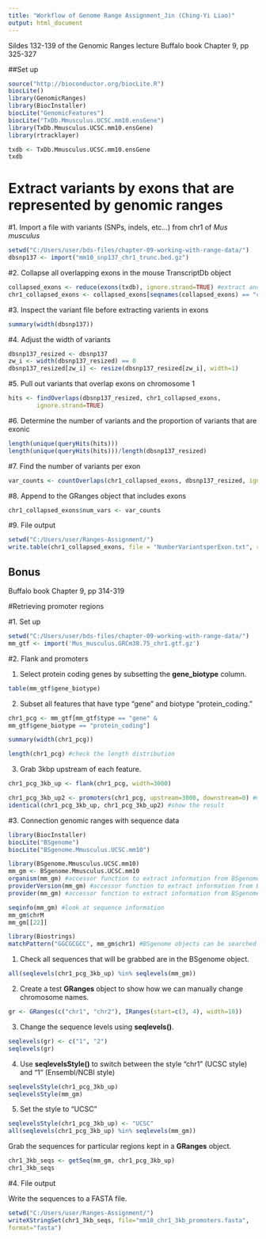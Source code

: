 ```yaml
---
title: "Workflow of Genome Range Assignment_Jin (Ching-Yi Liao)"
output: html_document
---
```


Sildes 132-139 of the Genomic Ranges lecture
Buffalo book Chapter 9, pp 325-327

##Set up

```r
source("http://bioconductor.org/biocLite.R")
biocLite()
library(GenomicRanges)
library(BiocInstaller)
biocLite("GenomicFeatures")
biocLite("TxDb.Mmusculus.UCSC.mm10.ensGene")
library(TxDb.Mmusculus.UCSC.mm10.ensGene)
library(rtracklayer)

txdb <- TxDb.Mmusculus.UCSC.mm10.ensGene
txdb
```

# Extract variants by exons that are represented by genomic ranges

#1. Import a file with variants (SNPs, indels, etc...) from chr1 of *Mus musculus*

```r
setwd("C:/Users/user/bds-files/chapter-09-working-with-range-data/")
dbsnp137 <- import("mm10_snp137_chr1_trunc.bed.gz")
```

#2. Collapse all overlapping exons in the mouse TranscriptDb object

```r
collapsed_exons <- reduce(exons(txdb), ignore.strand=TRUE) #extract and collapse all overlapping exons with reduce()
chr1_collapsed_exons <- collapsed_exons[seqnames(collapsed_exons) == "chr1"]
```

#3. Inspect the variant file before extracting varients in exons

```r
summary(width(dbsnp137))
```

#4. Adjust the width of variants

```r
dbsnp137_resized <- dbsnp137
zw_i <- width(dbsnp137_resized) == 0
dbsnp137_resized[zw_i] <- resize(dbsnp137_resized[zw_i], width=1)
```

#5. Pull out variants that overlap exons on chromosome 1

```r
hits <- findOverlaps(dbsnp137_resized, chr1_collapsed_exons, 
        ignore.strand=TRUE)
```

#6. Determine the number of variants and the proportion of variants that are exonic

```r
length(unique(queryHits(hits))) 
length(unique(queryHits(hits)))/length(dbsnp137_resized)
```

#7. Find the number of variants per exon

```r
var_counts <- countOverlaps(chr1_collapsed_exons, dbsnp137_resized, ignore.strand=TRUE)
```

#8. Append to the GRanges object that includes exons

```r
chr1_collapsed_exons$num_vars <- var_counts 
```

#9. File output

```r
setwd("C:/Users/user/Ranges-Assignment/")
write.table(chr1_collapsed_exons, file = "NumberVariantsperExon.txt", row.names = FALSE) #write a .txt file 
```

## Bonus

Buffalo book Chapter 9, pp 314-319

#Retrieving promoter regions

#1. Set up

```r
setwd("C:/Users/user/bds-files/chapter-09-working-with-range-data/")
mm_gtf <- import('Mus_musculus.GRCm38.75_chr1.gtf.gz')
```

#2. Flank and promoters

(1) Select protein coding genes by subsetting the **gene_biotype** column.
```r
table(mm_gtf$gene_biotype)
```
(2) Subset all features that have type "gene" and biotype "protein_coding."
```r
chr1_pcg <- mm_gtf[mm_gtf$type == "gene" &
mm_gtf$gene_biotype == "protein_coding"]

summary(width(chr1_pcg))

length(chr1_pcg) #check the length distribution 
```

(3) Grab 3kbp upstream of each feature.
```r
chr1_pcg_3kb_up <- flank(chr1_pcg, width=3000)

chr1_pcg_3kb_up2 <- promoters(chr1_pcg, upstream=3000, downstream=0) #mimic flank() call
identical(chr1_pcg_3kb_up, chr1_pcg_3kb_up2) #show the result
```

#3. Connection genomic ranges with sequence data

```r
library(BiocInstaller)
biocLite("BSgenome")
biocLite("BSgenome.Mmusculus.UCSC.mm10")

library(BSgenome.Mmusculus.UCSC.mm10)
mm_gm <- BSgenome.Mmusculus.UCSC.mm10
organism(mm_gm) #accessor function to extract information from BSgenome packages
providerVersion(mm_gm) #accessor function to extract information from BSgenome packages
provider(mm_gm) #accessor function to extract information from BSgenome packages

seqinfo(mm_gm) #look at sequence information
mm_gm$chrM
mm_gm[[22]]

library(Biostrings)
matchPattern("GGCGCGCC", mm_gm$chr1) #BSgenome objects can be searched using the string-matching and alignment functions
```

(1) Check all sequences that will be grabbed are in the BSgenome object.
```r
all(seqlevels(chr1_pcg_3kb_up) %in% seqlevels(mm_gm))
```
(2) Create a test **GRanges** object to show how we can manually change chromosome names.
```r
gr <- GRanges(c("chr1", "chr2"), IRanges(start=c(3, 4), width=10))
```
(3) Change the sequence levels using **seqlevels()**.
```r
seqlevels(gr) <- c("1", "2")
seqlevels(gr)
```
(4) Use **seqlevelsStyle()** to switch between the style "chr1" (UCSC style) and "1" (Ensembl/NCBI style)
```r
seqlevelsStyle(chr1_pcg_3kb_up)
seqlevelsStyle(mm_gm)
```
(5) Set the style to "UCSC"
```r
seqlevelsStyle(chr1_pcg_3kb_up) <- "UCSC"
all(seqlevels(chr1_pcg_3kb_up) %in% seqlevels(mm_gm))
```

Grab the sequences for particular regions kept in a **GRanges** object.
```r
chr1_3kb_seqs <- getSeq(mm_gm, chr1_pcg_3kb_up)
chr1_3kb_seqs
```

#4. File output

Write the sequences to a FASTA file.
```r
setwd("C:/Users/user/Ranges-Assignment/")
writeXStringSet(chr1_3kb_seqs, file="mm10_chr1_3kb_promoters.fasta",
format="fasta")
```
